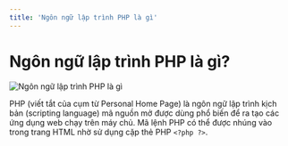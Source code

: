 ```yaml
---
title: 'Ngôn ngữ lập trình PHP là gì'
---
```


# Ngôn ngữ lập trình PHP là gì?

![Ngôn ngữ lập trình PHP là gì](/static/media/php.png)

PHP (viết tắt của cụm từ Personal Home Page) là ngôn ngữ lập trình kịch bản (scripting language) mã nguồn mở được dùng phổ biến để ra tạo các ứng dụng web chạy trên máy chủ. Mã lệnh PHP có thể được nhúng vào trong trang HTML nhờ sử dụng cặp thẻ PHP `<?php ?>`.
